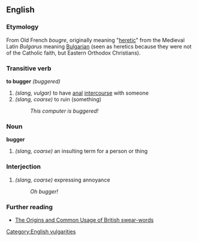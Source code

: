 ==English==

===Etymology===
From Old French ''bougre'', originally meaning "[[heretic]]" from the Medieval Latin ''Bulgarus'' meaning [[Bulgarian]] (seen as heretics because they were not of the Catholic faith, but Eastern Orthodox Christians).

===Transitive verb===
'''to bugger''' ''(buggered)''
#''(slang, vulgar)'' to have [[anal]] [[intercourse]] with someone
#''(slang, coarse)'' to ruin (something)
#:''This computer is buggered!''

===Noun===
'''bugger'''
#''(slang, coarse)'' an insulting term for a person or thing

===Interjection===
#''(slang, coarse)'' expressing annoyance
#:''Oh bugger!''

===Further reading===

*[http://www.bbc.co.uk/dna/h2g2/A753527 The Origins and Common Usage of British swear-words]

[[Category:English vulgarities]]